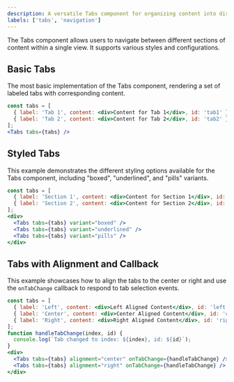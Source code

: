 ```yaml
---
description: A versatile Tabs component for organizing content into distinct sections.
labels: ['tabs', 'navigation']
---
```


The Tabs component allows users to navigate between different sections of content within a single view. It supports various styles and configurations.

## Basic Tabs

The most basic implementation of the Tabs component, rendering a set of labeled tabs with corresponding content.

```jsx
const tabs = [
  { label: 'Tab 1', content: <div>Content for Tab 1</div>, id: 'tab1' },
  { label: 'Tab 2', content: <div>Content for Tab 2</div>, id: 'tab2' },
];
<Tabs tabs={tabs} />
```
## Styled Tabs
This example demonstrates the different styling options available for the Tabs component, including "boxed", "underlined", and "pills" variants.
```jsx
const tabs = [
  { label: 'Section 1', content: <div>Content for Section 1</div>, id: 'section1' },
  { label: 'Section 2', content: <div>Content for Section 2</div>, id: 'section2' },
];
<div>
  <Tabs tabs={tabs} variant="boxed" />
  <Tabs tabs={tabs} variant="underlined" />
  <Tabs tabs={tabs} variant="pills" />
</div>
```
## Tabs with Alignment and Callback
This example showcases how to align the tabs to the center or right and use the `onTabChange` callback to respond to tab selection events.
```jsx
const tabs = [
  { label: 'Left', content: <div>Left Aligned Content</div>, id: 'left' },
  { label: 'Center', content: <div>Center Aligned Content</div>, id: 'center' },
  { label: 'Right', content: <div>Right Aligned Content</div>, id: 'right' },
];
function handleTabChange(index, id) {
  console.log(`Tab changed to index: ${index}, id: ${id}`);
}
<div>
  <Tabs tabs={tabs} alignment="center" onTabChange={handleTabChange} />
  <Tabs tabs={tabs} alignment="right" onTabChange={handleTabChange} />
</div>